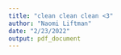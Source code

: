 ```yaml
---
title: "clean clean clean <3"
author: "Naomi Liftman"
date: "2/23/2022"
output: pdf_document
---
```

